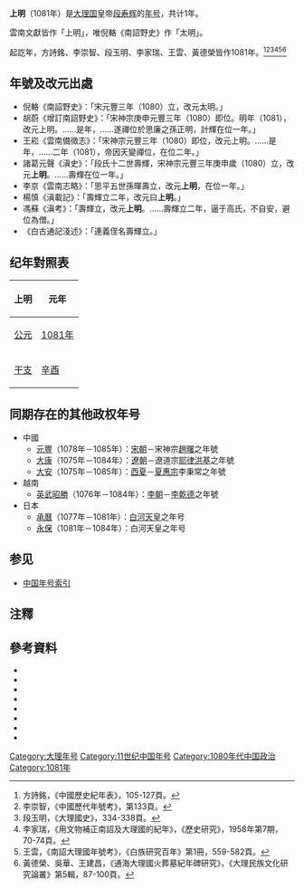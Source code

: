 {{Eranamebox|年号=上明
|起讫时间= 1081年
|政权= [[大理国|大理国]]
|帝王=[[段寿辉|段寿辉]]
|历时= 1年
|timeline=<timeline>
ImageSize  = width:200 height:50
PlotArea   = width:180 height:30 left:10 bottom:20
TimeAxis   = orientation:horizontal
DateFormat = yyyy
Period     = from:937 till:1254
AlignBars  = early
ScaleMajor = increment:50 start:937
Colors =
  id:canvas value:rgb(1,1,0.85)
BackgroundColors = canvas:canvas
PlotData =
  width:15 color:black
  bar:era from:start till:end
  bar:era from:1081 till:1081 color:red
</timeline>
|说明= <span style="color: red">上明</span>在'''大理'''时期的位置。
}}
'''上明'''（1081年）是[[大理国|大理国]]皇帝[[段寿辉|段寿辉]]的[[年号|年号]]，共计1年。

雲南文獻皆作「上明」，唯倪輅《南詔野史》作「太明」。

起訖年，方詩銘、李崇智、段玉明、李家瑞、王雲、黃德榮皆作1081年。<ref>方詩銘，《中國歷史紀年表》，105-127頁。</ref><ref>李崇智，《中國歷代年號考》，第133頁。</ref><ref>段玉明，《大理國史》，334-338頁。</ref><ref>李家瑞，《用文物補正南詔及大理國的紀年》，《歷史研究》，1958年第7期，70-74頁。</ref><ref>王雲，《南詔大理國年號考》，《白族研究百年》第1冊，559-582頁。</ref><ref>黃德榮、吳華、王建昌，《通海大理國火葬墓紀年碑研究》，《大理民族文化研究論叢》第5輯，87-100頁。</ref>

==年號及改元出處==
*倪輅《南詔野史》：「宋元豐三年（1080）立，改元太明。」
*胡蔚《增訂南詔野史》：「宋神宗庚申元豐三年（1080）即位。明年（1081），改元上明。……是年，……遂禪位於思廉之孫正明，計輝在位一年。」
*王崧《雲南備徵志》：「宋神宗元豐三年（1080）即位，改元上明。……是年，……二年（1081），帝因天變禪位，在位二年。」
*諸葛元聲《滇史》：「段氏十二世壽輝，宋神宗元豐三年庚申歲（1080）立，改元'''上明'''。……壽輝在位一年。」
*李京《雲南志略》：「思平五世孫暉壽立，改元'''上明'''，在位一年。」
*楊慎《滇載記》：「壽輝立二年，改元曰'''上明'''。」
*馮蘇《滇考》：「壽輝立，改元'''上明'''。……壽輝立二年，逼于高氏，不自安，避位為僧。」
*《白古通記淺述》：「連義侄名壽輝立。」

==纪年對照表==
{| class="wikitable"  style="text-align:center;"
!上明!!元年
|-
![[公元|公元]]
|[[1081年|1081年]]
|-
![[干支|干支]]
|[[辛酉|辛酉]]
|}

==同期存在的其他政权年号==
*中國
**[[元豐_(北宋)|元豐]]（1078年－1085年）：[[宋朝|宋朝]]－宋神宗[[趙曙|趙曙]]之年號
**[[大康|大康]]（1075年－1084年）：[[遼朝|遼朝]]－遼道宗[[耶律洪基|耶律洪基]]之年號
**[[大安_(西夏)|大安]]（1075年－1085年）：[[西夏|西夏]]－[[夏惠宗|夏惠宗]]李秉常之年號
*越南
**[[英武昭勝|英武昭勝]]（1076年－1084年）：[[李朝_(越南)|李朝]]－[[李乾德|李乾德]]之年號
*日本
**[[承曆|承曆]]（1077年－1081年）：[[白河天皇|白河天皇]]之年号
**[[永保|永保]]（1081年－1084年）：白河天皇之年号

==参见==
*[[中国年号列表#大理|中国年号索引]]

==注釋==
{{Reflist}}

==參考資料==
*{{zh}}{{Cite book| author =[[方詩銘|方詩銘]]| title =中國歷史紀年表| edition = | url = |date=2007-03| publisher =上海人民出版社| location = | ISBN =9787208067899}}
*{{zh}}{{Cite book| author =[[鄧洪波|鄧洪波]]| title =東亞歷史年表| edition = | url = |date=2005-03| publisher =國立臺灣大學出版中心| location = | ISBN =9789860005189}}
*{{zh}}{{Cite book| author =[[李崇智|李崇智]]| title =中國歷代年號考| edition = | url = |date=2004-12| publisher =中華書局| location = | ISBN =9787101025125}}
*{{zh}}{{Cite book| author =[[段玉明|段玉明]]| title =大理國史| edition = | url = |date=2001-01| publisher =雲南人民出版社| location = | ISBN =9787811128109}}
*{{zh}}{{Cite book| author =[[趙寅松|趙寅松]]主編| title =白族研究百年| edition = | url = |date=2008-04| publisher =民族出版社| location = | ISBN =9787105092178}}
*{{zh}}{{Cite book| author =[[木芹|木芹]]| title =南詔野史會証| edition = | url = |date=1990-03| publisher =雲南人民出版社| location = | ISBN =7222005412}}
*{{zh}}{{Cite book| author =[[尤中|尤中]]| title =尤中文集| edition = | url = |date=2009-08| publisher =雲南人民出版社| location = | ISBN =9787811128109}}
*{{zh}}{{Cite book| author =[[寸雲激|寸雲激]]| title =大理民族文化研究論叢：第5輯| edition = | url = |date=2012-07| publisher =民族出版社| location = | ISBN =9787105119691}}

{{年号|[[广安_(大理)|广安]]|[[中国年号索引|大理年号]]|[[保立|保立]]}}
{{大理国年号}}

[[Category:大理年号|Category:大理年号]]
[[Category:11世纪中国年号|Category:11世纪中国年号]]
[[Category:1080年代中国政治|Category:1080年代中国政治]]
[[Category:1081年|Category:1081年]]